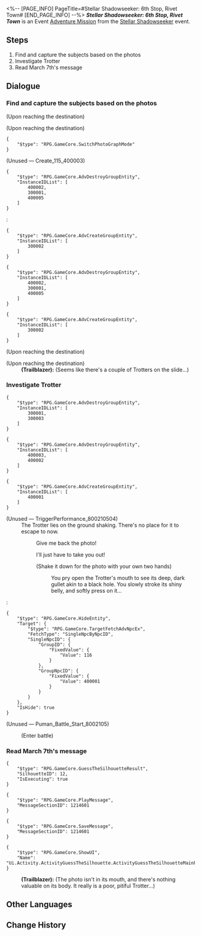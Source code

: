 <%-- [PAGE_INFO]
PageTitle=#Stellar Shadowseeker: 6th Stop, Rivet Town#
[END_PAGE_INFO] --%>
{{Stub|Dialogue.}}
{{Mission Infobox
|id            = 8002105
|title         = 
|image         = <!--Mission Stellar Shadowseeker 6th Stop, Rivet Town.png-->
|type          = Adventure
|event_name    = Stellar Shadowseeker
|chapter       = 
|requirements  = 
* Reach [[Trailblaze Level]] 21
* [[Adventure Mission]] ''[[Stellar Shadowseeker: 5th Stop, Boulder Town]]'' completed
|summary       = <!--official mission summary from Fate's Atlas-->
|characters    = Obstructing Robot; Trailblazer
|startLocation = [[Jarilo-VI]] - [[Rivet Town]]
|world         = Jarilo-VI
|area          = Rivet Town
|prev          = Stellar Shadowseeker: 5th Stop, Boulder Town
|next          = Stellar Shadowseeker: 7th Stop, Astral Express
|rewards       = Stellar Jade*70; Refined Aether*4; Ancestral Hymn*3; Credit*40,000
}}
'''''Stellar Shadowseeker: 6th Stop, Rivet Town''''' is an Event [[Adventure Mission]] from the [[Stellar Shadowseeker]] event.

==Steps==
# Find and capture the subjects based on the photos
# Investigate Trotter
# Read March 7th's message

<!--
==Gameplay Notes==

--><!--
==Trial Character==

-->
==Dialogue==
{{Stub Dialogue}}

===Find and capture the subjects based on the photos{{subst:void|<!--800210508-->}}===
{{Mission Description|type=adventure|location=Rivet Town|The shadowy object in the photo looks somewhat familiar. It must be something from Rivet Town...}}
{{Dialogue Start}}
;(Upon reaching the destination)

;(Upon reaching the destination)
<pre>{
	"$type": "RPG.GameCore.SwitchPhotoGraphMode"
}</pre>

;(Unused &mdash; Create_115_400003)
<pre>{
	"$type": "RPG.GameCore.AdvDestroyGroupEntity",
	"InstanceIDList": [
		400002,
		300001,
		400005
	]
}</pre>
:<pre>{
	"$type": "RPG.GameCore.AdvCreateGroupEntity",
	"InstanceIDList": [
		300002
	]
}</pre>
<pre>{
	"$type": "RPG.GameCore.AdvDestroyGroupEntity",
	"InstanceIDList": [
		400002,
		300001,
		400005
	]
}</pre>
<pre>{
	"$type": "RPG.GameCore.AdvCreateGroupEntity",
	"InstanceIDList": [
		300002
	]
}</pre>
;(Upon reaching the destination)

;(Upon reaching the destination)
:'''(Trailblazer):''' (Seems like there's a couple of Trotters on the slide...)
{{Dialogue End}}

===Investigate Trotter{{subst:void|<!--800210503-->}}===
{{Dialogue Start}}
<pre>{
	"$type": "RPG.GameCore.AdvDestroyGroupEntity",
	"InstanceIDList": [
		300001,
		300003
	]
}</pre>
<pre>{
	"$type": "RPG.GameCore.AdvDestroyGroupEntity",
	"InstanceIDList": [
		400003,
		400002
	]
}</pre>
<pre>{
	"$type": "RPG.GameCore.AdvCreateGroupEntity",
	"InstanceIDList": [
		400001
	]
}</pre>
;(Unused &mdash; TriggerPerformance_800210504)
:The Trotter lies on the ground shaking. There's no place for it to escape to now.
::{{DIcon|Arrow}} Give me back the photo!
:::{{Black Screen|The Trotter seems to understand you, and spits out the photo before fleeing...}}
::{{DIcon|Arrow}} I'll just have to take you out!
:::{{Black Screen|The Trotter seems to have sensed your bloodthirst, and flees in a hurry, dropping the photo in the middle of the street...}}
::{{DIcon|Arrow}} (Shake it down for the photo with your own two hands)
:::You pry open the Trotter's mouth to see its deep, dark gullet akin to a black hole. You slowly stroke its shiny belly, and softly press on it...
:::{{Black Screen|The Trotter struggles and spits out your photo, then flees in a panic...}}
:<pre>{
	"$type": "RPG.GameCore.HideEntity",
	"Target": {
		"$type": "RPG.GameCore.TargetFetchAdvNpcEx",
		"FetchType": "SingleNpcByNpcID",
		"SingleNpcID": {
			"GroupID": {
				"FixedValue": {
					"Value": 116
				}
			},
			"GroupNpcID": {
				"FixedValue": {
					"Value": 400001
				}
			}
		}
	},
	"IsHide": true
}</pre>

;(Unused &mdash; Puman_Battle_Start_8002105)
:{{Black Screen|undefined}}
:;(Enter battle)
::{{Enemy List|Frostspawn*2; Warp Trotter*1/-14 SPD}}
{{Dialogue End}}

===Read March 7th's message{{subst:void|<!--800210506-->}}===
{{Dialogue Start}}
<pre>{
	"$type": "RPG.GameCore.GuessTheSilhouetteResult",
	"SilhouetteID": 12,
	"IsExecuting": true
}</pre>
<pre>{
	"$type": "RPG.GameCore.PlayMessage",
	"MessageSectionID": 1214601
}</pre>
<pre>{
	"$type": "RPG.GameCore.SaveMessage",
	"MessageSectionID": 1214601
}</pre>
<pre>{
	"$type": "RPG.GameCore.ShowUI",
	"Name": "Ui.Activity.ActivityGuessTheSilhouette.ActivityGuessTheSilhouetteMainPage"
}</pre>
:<!--1-second delay-->
:'''(Trailblazer):''' (The photo isn't in its mouth, and there's nothing valuable on its body. It really is a poor, pitiful Trotter...)
{{Dialogue End}}

==Other Languages==
{{Other Languages
|en   = Stellar Shadowseeker: 6th Stop, Rivet Town
|zhs  = 星旅寻影•第六站•铆钉镇
|zht  = 星旅尋影•第六站•鉚釘鎮
|ja   = 星々の影を探して・6駅目・リベットタウン
|ko   = 그림자를 찾는 별의 여정•여섯 번째 역•리벳 타운
|es   = Fotografías estelares, 6.ª parada: Villarremache
|fr   = Sur la piste des ombres des étoiles&nbsp;: 6e arrêt, Ville de Rivet
|ru   = Искатели теней: Шестая остановка - Заклёпкоград
|th   = ท่องดาราเฟ้นเงา: สถานีที่ 6 - Rivet Town
|vi   = Tìm Ảnh Hành Trình Sao: Trạm Thứ 6, Thị Trấn Rivet
|de   = Stellarer Schattensucher: Sechster Halt – Nietstadt
|id   = Penjelajah Bayangan Bintang: Perhentian 6 - Rivet Town
|pt   = Sombrio Estelar: 6ª Parada, Vila dos Rebites
}}

==Change History==
{{Change History|1.5}}
